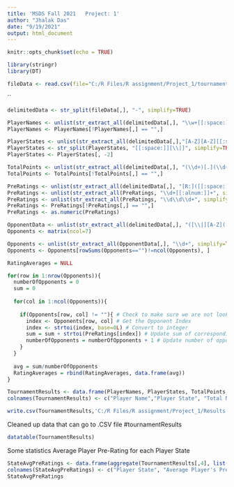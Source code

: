 ---
title: 'MSDS Fall 2021   Project: 1'
author: "Jhalak Das"
date: "9/19/2021"
output: html_document
---

```{r setup, include=FALSE}
knitr::opts_chunk$set(echo = TRUE)
```

```{r}
library(stringr)
library(DT)
```



```{r}
fileData <- read.csv(file="C:/R Files/R assignment/Project_1/tournamentinfo.txt", skip = 3, header = F)
```

``

```{r}
delimitedData <- str_split(fileData[,], "-", simplify=TRUE)
```


```{r}
PlayerNames <- unlist(str_extract_all(delimitedData[,], "\\w+[[:space:]]\\w+([[:space:]]\\w+)*", simplify=TRUE))
PlayerNames <- PlayerNames[!PlayerNames[,] == "",]
```


```{r}
PlayerStates <- unlist(str_extract_all(delimitedData[,],"[A-Z][A-Z][[:space:]][\\|]"))
PlayerStates <- str_split(PlayerStates, "[[:space:]][\\|]", simplify=TRUE)
PlayerStates <- PlayerStates[, -2]
```


```{r}
TotalPoints <- unlist(str_extract_all(delimitedData[,], "(\\d+)[.](\\d+)", simplify=TRUE))
TotalPoints <- TotalPoints[!TotalPoints[,] == "",]
```


```{r}
PreRatings <- unlist(str_extract_all(delimitedData[,], "[R:]([[:space:]]+)([[:alnum:]]+)([[:space:]]*)", simplify=TRUE))
PreRatings <- unlist(str_extract_all(PreRatings, "\\d+[[:alnum:]]+", simplify=TRUE))
PreRatings <- unlist(str_extract_all(PreRatings, "\\d\\d\\d+", simplify=TRUE))
PreRatings <- PreRatings[!PreRatings[,] == "",]
PreRatings <- as.numeric(PreRatings)
```


```{r}
OpponentData <- unlist(str_extract_all(delimitedData[,], "([\\|][A-Z]([[:space:]]+)\\d*[\\|])([A-Z]([[:space:]]+)\\d*[\\|])*", simplify=TRUE))
Opponents <- matrix(ncol=7)
```


```{r}
Opponents <- unlist(str_extract_all(OpponentData[,], "\\d+", simplify=TRUE))
Opponents <- Opponents[rowSums(Opponents=="")!=ncol(Opponents), ]
```


```{r}
RatingAverages = NULL
```


```{r}
for(row in 1:nrow(Opponents)){
  numberOfOpponents = 0
  sum = 0
  
  for(col in 1:ncol(Opponents)){
    
    if(Opponents[row, col] != ""){ # Check to make sure we are not looking at a null opponent index value
      index <- Opponents[row, col] # Get the Opponent Index
      index <- strtoi(index, base=0L) # Convert to integer
      sum = sum + strtoi(PreRatings[index]) # Update sum of corresponding pre-ratings
      numberOfOpponents = numberOfOpponents + 1 # Update number of opponents
    }
  }
  
  avg = sum/numberOfOpponents
  RatingAverages = rbind(RatingAverages, data.frame(avg))
}
```


```{r}
TournamentResults <- data.frame(PlayerNames, PlayerStates, TotalPoints, PreRatings, RatingAverages)
colnames(TournamentResults) <- c("Player Name","Player State", "Total Number of Points", "Player's Pre-Rating", "Average Pre Chess Rating of Opponents")

write.csv(TournamentResults,'C:/R Files/R assignment/Project_1/Results.csv', TRUE)
```


Cleaned up data that can go to .CSV file
  #tournamentResults
```{r}
datatable(TournamentResults)
```


Some statistics
Average Player Pre-Rating for each Player State
```{r}
StateAvgPreRatings <- data.frame(aggregate(TournamentResults[,4], list(TournamentResults$`Player State`), mean))
colnames(StateAvgPreRatings) <- c("Player State", "Average Player's Pre-Rating")
StateAvgPreRatings
```
